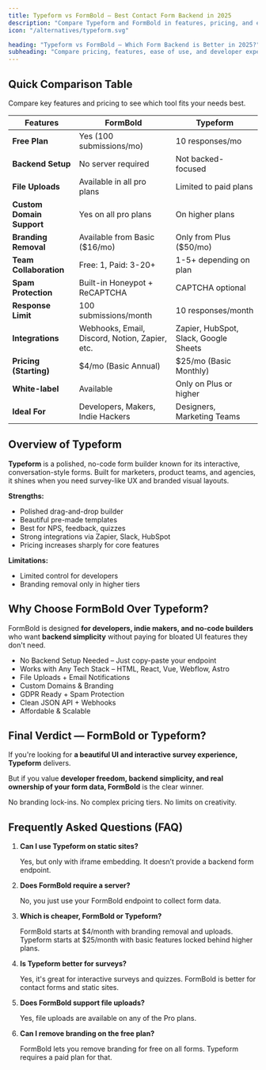 ```yaml
---
title: Typeform vs FormBold – Best Contact Form Backend in 2025
description: "Compare Typeform and FormBold in features, pricing, and ease of use. Learn why developers and no-coders choose FormBold."
icon: "/alternatives/typeform.svg"

heading: "Typeform vs FormBold — Which Form Backend is Better in 2025?"
subheading: "Compare pricing, features, ease of use, and developer experience between Typeform and FormBold."
---
```


## Quick Comparison Table

Compare key features and pricing to see which tool fits your needs best.

<div class="max-w-full overflow-x-auto text-left">
  <table>
	<thead>
	  <tr>
		<th>Features</th>
		<th>FormBold</th>
		<th>Typeform</th>
	  </tr>
	</thead>
	<tbody>
	<tr>
	  <td><strong>Free Plan</strong></td>
	  <td>Yes (100 submissions/mo)</td>
	  <td>10 responses/mo</td>
	</tr>
	<tr>
	  <td><strong>Backend Setup</strong></td>
	  <td>No server required</td>
	  <td>Not backed-focused</td>
	</tr>
	<tr>
	  <td><strong>File Uploads</strong></td>
	  <td>Available in all pro plans</td>
	  <td>Limited to paid plans</td>
	</tr>
	<tr>
	  <td><strong>Custom Domain Support</strong></td>
	  <td>Yes on all pro plans</td>
	  <td>On higher plans</td>
	</tr>
	<tr>
	  <td><strong>Branding Removal</strong></td>
	  <td>Available from Basic ($16/mo)</td>
	  <td>Only from Plus ($50/mo)</td>
	</tr>
	<tr>
	  <td><strong>Team Collaboration</strong></td>
	  <td>Free: 1, Paid: 3-20+</td>
	  <td>1-5+ depending on plan</td>
	</tr>
	<tr>
	  <td><strong>Spam Protection</strong></td>
	  <td>Built-in Honeypot + ReCAPTCHA</td>
	  <td>CAPTCHA optional</td>
	</tr>
	<tr>
	  <td><strong>Response Limit</strong></td>
	  <td>100 submissions/month</td>
	  <td>10 responses/month</td>
	</tr>
	<tr>
	  <td><strong>Integrations</strong></td>
	  <td>Webhooks, Email, Discord, Notion, Zapier, etc.</td>
	  <td>Zapier, HubSpot, Slack, Google Sheets</td>
	</tr>
	<tr>
	  <td><strong>Pricing (Starting)</strong></td>
	  <td>$4/mo (Basic Annual)</td>
	  <td>$25/mo (Basic Monthly)</td>
	</tr>
	<tr>
	  <td><strong>White-label</strong></td>
	  <td>Available</td>
	  <td>Only on Plus or higher</td>
	</tr>
	<tr>
	  <td><strong>Ideal For</strong></td>
	  <td>Developers, Makers, Indie Hackers</td>
	  <td>Designers, Marketing Teams</td>
	</tr>
	</tbody>
  </table>
</div>

## Overview of Typeform

**Typeform** is a polished, no-code form builder known for its interactive, conversation-style forms. Built for marketers, product teams, and agencies, it shines when you need survey-like UX and branded visual layouts.

**Strengths:**
- Polished drag-and-drop builder
- Beautiful pre-made templates
- Best for NPS, feedback, quizzes
- Strong integrations via Zapier, Slack, HubSpot
- Pricing increases sharply for core features

**Limitations:**
- Limited control for developers
- Branding removal only in higher tiers


## Why Choose FormBold Over Typeform?

FormBold is designed **for developers, indie makers, and no-code builders** who want **backend simplicity** without paying for bloated UI features they don't need.

- No Backend Setup Needed – Just copy-paste your endpoint
- Works with Any Tech Stack – HTML, React, Vue, Webflow, Astro
- File Uploads + Email Notifications
- Custom Domains & Branding
- GDPR Ready + Spam Protection
- Clean JSON API + Webhooks
- Affordable & Scalable

## Final Verdict — FormBold or Typeform?

If you're looking for **a beautiful UI and interactive survey experience, Typeform** delivers.

But if you value **developer freedom, backend simplicity, and real ownership of your form data, FormBold** is the clear winner.

No branding lock-ins. No complex pricing tiers. No limits on creativity.

## Frequently Asked Questions (FAQ)

1. **Can I use Typeform on static sites?**

	Yes, but only with iframe embedding. It doesn’t provide a backend form endpoint.

2. **Does FormBold require a server?**

	No, you just use your FormBold endpoint to collect form data.

3. **Which is cheaper, FormBold or Typeform?**

	FormBold starts at $4/month with branding removal and uploads. Typeform starts at $25/month with basic features locked behind higher plans.

4. **Is Typeform better for surveys?**

	Yes, it's great for interactive surveys and quizzes. FormBold is better for contact forms and static sites.

5. **Does FormBold support file uploads?**

	Yes, file uploads are available on any of the Pro plans.

6. **Can I remove branding on the free plan?**

	FormBold lets you remove branding for free on all forms. Typeform requires a paid plan for that.